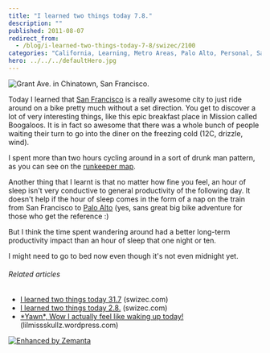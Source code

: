 ```yaml
---
title: "I learned two things today 7.8."
description: ""
published: 2011-08-07
redirect_from:
  - /blog/i-learned-two-things-today-7-8/swizec/2100
categories: "California, Learning, Metro Areas, Palo Alto, Personal, San Francisco"
hero: ../../../defaultHero.jpg
---
```


![Grant Ave. in Chinatown, San Francisco.](https://swizec.com/wp-content/uploads/2011/08/300px-SF_Chinatown_CA6.jpg "Grant Ave. in Chinatown, San Francisco.")

Today I learned that [San Francisco](<http://maps.google.com/maps?ll=37.7793,-122.4192&spn=0.1,0.1&q=37.7793,-122.4192 (San%20Francisco)&t=h> "San Francisco") is a really awesome city to just ride around on a bike pretty much without a set direction. You get to discover a lot of very interesting things, like this epic breakfast place in Mission called Boogaloos. It is in fact so awesome that there was a whole bunch of people waiting their turn to go into the diner on the freezing cold (12C, drizzle, wind).

I spent more than two hours cycling around in a sort of drunk man pattern, as you can see on the [runkeeper map](http://runkeeper.com/user/swizec/activity/46686102).

Another thing that I learnt is that no matter how fine you feel, an hour of sleep isn't very conductive to general productivity of the following day. It doesn't help if the hour of sleep comes in the form of a nap on the train from San Francisco to [Palo Alto](<http://maps.google.com/maps?ll=37.4291666667,-122.138055556&spn=0.1,0.1&q=37.4291666667,-122.138055556 (Palo%20Alto%2C%20California)&t=h> "Palo Alto, California") (yes, sans great big bike adventure for those who get the reference :)

But I think the time spent wandering around had a better long-term productivity impact than an hour of sleep that one night or ten.

I might need to go to bed now even though it's not even midnight yet.

###### Related articles

- [I learned two things today 31.7](https://swizec.com/blog/i-learned-two-things-today-317/) (swizec.com)
- [I learned two things today 2.8.](https://swizec.com/blog/i-learned-two-things-today-28/) (swizec.com)
- [\*Yawn\*, Wow I actually feel like waking up today!](http://lilmissskullz.wordpress.com/2011/08/03/yawn-wow-i-actually-feel-like-waking-up-today/) (lilmissskullz.wordpress.com)

[![Enhanced by Zemanta](https://img.zemanta.com/zemified_e.png?x-id=30895891-238b-4493-a965-31f342eed179)](http://www.zemanta.com/ "Enhanced by Zemanta")
